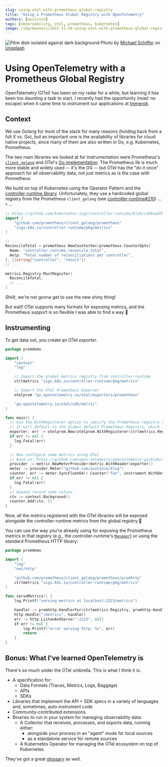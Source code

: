 ```yaml
---
slug: using-otel-with-prometheus-global-registry
title: "Using a Prometheus Global Registry with OpenTelemetry"
authors: [austince]
tags: [observability, otel, prometheus, kubernetes]
image: /img/banners/2022-11-28-using-otel-with-prometheus-global-registry.jpg
---
```


![Pitre dish isolated against dark background](/img/banners/2022-11-28-using-otel-with-prometheus-global-registry.jpg)
Photo by <a href="https://unsplash.com/@michael_schiffer_design?utm_source=unsplash&utm_medium=referral&utm_content=creditCopyText">Michael Schiffer</a> on <a href="https://unsplash.com/?utm_source=unsplash&utm_medium=referral&utm_content=creditCopyText">Unsplash</a>

# Using OpenTelemetry with a Prometheus Global Registry

OpenTelemetry (OTel) has been on my radar for a while, but learning it has been too daunting a task to start.
I recently had the opportunity (read: no escape) when it came time to instrument our applications at
[Immerok](https://immerok.io).

<!--truncate-->

## Context

We use Golang for most of the stack for many reasons (holding back from a full *X* vs. Go), but an important one is
the availability of libraries for cloud native projects, since many of them are also written in Go, e.g. Kubernetes,
Prometheus.

The two main libraries we looked at for instrumentation were Prometheus's [`client_golang`](https://github.com/prometheus/client_golang)
and OTel's [Go implementation](https://github.com/open-telemetry/opentelemetry-go). The Prometheus lib is much more stable
and widely used -- it's the OG -- but OTel has the "do it once" approach for all observability data, not just metrics
as is the case with Prometheus.

We build on top of Kubernetes using the Operator Pattern and the [controller-runtime library](https://github.com/kubernetes-sigs/controller-runtime).
Unfortunately, they use a hardcoded global registry from the Prometheus `client_golang` (see [controller-runtime#210](https://github.com/kubernetes-sigs/controller-runtime/issues/210))
... :skull: ...

```go
// https://github.com/kubernetes-sigs/controller-runtime/blob/c48baad70c539a2efb8dfe8850434ecc721c1ee1/pkg/internal/controller/metrics/metrics.go
import (
	"github.com/prometheus/client_golang/prometheus"
	"sigs.k8s.io/controller-runtime/pkg/metrics"
)

// ...
ReconcileTotal = prometheus.NewCounterVec(prometheus.CounterOpts{
  Name: "controller_runtime_reconcile_total",
  Help: "Total number of reconciliations per controller",
}, []string{"controller", "result"})
// ...

metrics.Registry.MustRegister(
  ReconcileTotal,
  // ...
)
```

_Shiiit_, we're not gonna get to use the new shiny thing!

But wait! OTel supports many formats for exposing metrics, and the Prometheus support is so flexible I was able to
find a way :muscle:

## Instrumenting

To get data out, you create an OTel _exporter_.

```go
package promdemo

import (
	"context"
	"log"

	// Import the global metrics registry from controller-runtime
	ctrlmetrics "sigs.k8s.io/controller-runtime/pkg/metrics"

	// Import the OTel Prometheus Exporter
	otelprom "go.opentelemetry.io/otel/exporters/prometheus"

	"go.opentelemetry.io/otel/sdk/metric"
)

func main() {
  // Use the WithRegisterer option to specify the Prometheus registry to use.
  // It will default to the global default Prometheus Registry, which is not used by controller-runtime.
  exporter, err := otelprom.New(otelprom.WithRegisterer(ctrlmetrics.Registry))
  if err != nil {
    log.Fatal(err)
  }

  // Now configure some metrics using OTel
  // Base on: https://github.com/open-telemetry/opentelemetry-go/blob/404f999fd0315a36be322f35c6b9b74746808028/example/prometheus/main.go
  provider := metric.NewMeterProvider(metric.WithReader(exporter))
  meter := provider.Meter("github.com/austince/blog")
  counter, err := meter.SyncFloat64().Counter("foo", instrument.WithDescription("a simple counter"))
  if err != nil {
    log.Fatal(err)
  }
  // Aaaand record some values.
  ctx := context.Background()
  counter.Add(ctx, 5)
}
```

Now, all the metrics registered with the OTel libraries will be exposed alongside the controller-runtime metrics from the
global registry :tada:

You can use the way you're already using for exposing the Prometheus metrics in that registry
(e.g., the controller-runtime's [`Manager`](https://pkg.go.dev/sigs.k8s.io/controller-runtime@v0.13.1/pkg/manager#Manager))
or using the standard Prometheus HTTP library:

```go
package promdemo

import (
	"log"
	"net/http"

	"github.com/prometheus/client_golang/prometheus/promhttp"
	ctrlmetrics "sigs.k8s.io/controller-runtime/pkg/metrics"
)

func serveMetrics() {
	log.Printf("serving metrics at localhost:2223/metrics")

	handler := promhttp.HandlerFor(ctrlmetrics.Registry, promhttp.HandlerOpts{})
	http.Handle("/metrics", handler)
	err := http.ListenAndServe(":2223", nil)
	if err != nil {
		log.Printf("error serving http: %v", err)
		return
	}
}
```


## Bonus: What I've learned OpenTelemetry is

There's so much under the OTel umbrella. This is what I think it is:

* A specification for:
  * Data Formats (Traces, Metrics, Logs, Baggage)
  * APIs
  * SDKs
* Libraries that implement the API + SDK specs in a variety of languages and, sometimes, auto-instrument code
* Community-contributed extensions
* Binaries to run in your system for managing observability data:
  * A Collector that receives, processes, and exports data, running either:
    * alongside your process in an "agent" mode for local sources
    * as a standalone service for remote sources
  * A Kubernetes Operator for managing the OTel ecosystem on top of Kubernetes

They've got a great [glossary](https://opentelemetry.io/docs/concepts/glossary/) as well.

<Discussion title="2022-11-28-using-otel-with-prometheus-global-registry"/>


